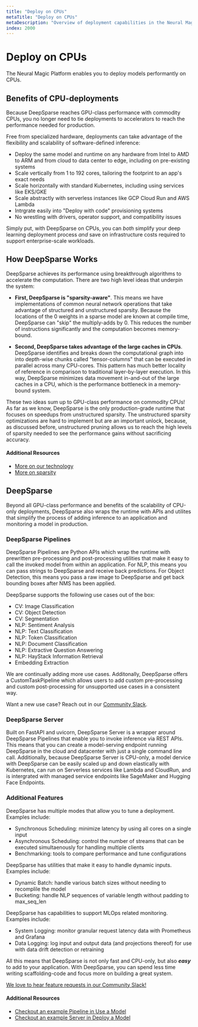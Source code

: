 ```yaml
---
title: "Deploy on CPUs"
metaTitle: "Deploy on CPUs"
metaDescription: "Overview of deployment capabilities in the Neural Magic Platform"
index: 2000
---
```


# Deploy on CPUs

The Neural Magic Platform enables you to deploy models performantly on CPUs.

## Benefits of CPU-deployments

Because DeepSparse reaches GPU-class performance with commodity CPUs, you no longer need to tie deployments to
accelerators to reach the performance needed for production. 

Free from specialized hardware, deployments can take advantage of the flexibility and scalability of software-defined inference:
- Deploy the same model and runtime on any hardware from Intel to AMD to ARM and from cloud to data center to edge, including on pre-existing systems
- Scale vertically from 1 to 192 cores, tailoring the footprint to an app's exact needs
- Scale horizontally with standard Kubernetes, including using services like EKS/GKE
- Scale abstractly with serverless instances like GCP Cloud Run and AWS Lambda
- Intrgrate easily into "Deploy with code" provisioning systems
- No wrestling with drivers, operator support, and compatibility issues

Simply put, with DeepSparse on CPUs, you can *both* simplify your deep learning deployment process *and*
save on infrastructure costs required to support enterprise-scale workloads.

## How DeepSparse Works

DeepSparse achieves its performance using breakthrough algorithms to accelerate the computation. There are two high level ideas
that underpin the system:

- **First, DeepSparse is "sparsity-aware"**. This means we have implementations of common neural network 
operations that take advantage of structured and unstructured sparsity. Because the locations of the 0 weights in a sparse model
are known at compile time, DeepSparse can "skip" the multiply-adds by 0. This reduces the number of instructions significantly
and the computation becomes memory-bound.

- **Second, DeepSparse takes advantage of the large caches in CPUs**. DeepSparse identifies and breaks down 
the computational graph into into depth-wise chunks called "tensor-columns" that can be executed in parallel across many CPU-cores.
This pattern has much better locality of reference in comparison to traditional layer-by-layer execution. In this way,
DeepSparse minimizes data movement in-and-out of the large caches in a CPU, which is the performance bottleneck in a memory-bound system.

These two ideas sum up to GPU-class performance on commodity CPUs! As far as we know, DeepSparse is the only production-grade 
runtime that focuses on speedups from unstructured sparsity. The unstructured sparsity optimizations are hard to 
implement but are an important unlock, because, as discussed before,
unstructured pruning allows us to reach the high levels of sparsity needed to 
see the performance gains without sacrificing accuracy.

#### Additional Resources
- [More on our technology](https://neuralmagic.com/technology/)
- [More on sparsity](/index/optimize-workflow)

## DeepSparse

Beyond all GPU-class performance and benefits of the scalability of CPU-only deployments, 
DeepSparse also wraps the runtime with APIs and utilites that simplify the process of adding inference to 
an application and monitoring a model in production.

### DeepSparse Pipelines

DeepSparse Pipelines are Python APIs which wrap the runtime with prewritten pre-processing and post-processing utilities that 
make it easy to call the invoked model from within an application. For NLP, this means you 
can pass strings to DeepSparse and receive back predictions. For Object Detection, this means you
pass a raw image to DeepSparse and get back bounding boxes after NMS has been applied.

DeepSparse supports the following use cases out of the box:
- CV: Image Classification
- CV: Object Detection
- CV: Segmentation
- NLP: Sentiment Analysis
- NLP: Text Classification
- NLP: Token Classification
- NLP: Document Classification
- NLP: Extractive Question Answering
- NLP: HayStack Information Retrieval
- Embedding Extraction

We are continually adding more use cases. Additonally, DeepSparse offers a CustomTaskPipeline which allows users to 
add custom pre-processing and custom post-processing for unsupported use cases in a consistent way.

Want a new use case? Reach out in our [Community Slack](https://join.slack.com/t/discuss-neuralmagic/shared_invite/zt-q1a1cnvo-YBoICSIw3L1dmQpjBeDurQ).

### DeepSparse Server

Built on FastAPI and uvicorn, DeepSparse Server is a wrapper around DeepSparse Pipelines that enable you to 
invoke inference via REST APIs. This means that you can create a model-serving endpoint running DeepSparse
in the cloud and datacenter with just a single command line call. Additionally, because DeepSparse Server is CPU-only,
a model dervice with DeepSparse can be easily scaled up and down elastically with Kubernetes, can run on Serverless
services like Lambda and CloudRun, and is intergrated with managed service endpoints like SageMaker and Hugging Face Endpoints.

### Additional Features

DeepSparse has multiple modes that allow you to tune a deployment. Examples include:
- Synchronous Scheduling: minimize latency by using all cores on a single input
- Asynchronous Scheduling: control the number of streams that can be executed simultaenously for handling multiple clients
- Benchmarking: tools to compare performance and tune configurations

DeepSparse has utilities that make it easy to handle dynamic inputs. Examples include:
- Dynamic Batch: handle various batch sizes without needing to recomplile the model
- Bucketing: handle NLP sequences of variable length without padding to max_seq_len

DeepSparse has capabilities to support MLOps related monitoring. Examples include: 
- System Logging: monitor granular request latency data with Prometheus and Grafana
- Data Logging: log input and output data (and projections thereof) for use with data drift detection or retraining

All this means that DeepSparse is not only fast and CPU-only, but also ***easy*** to add to your application.
With DeepSparse, you can spend less time writing scaffolding-code and focus more on building a great system.

[We love to hear feature requests in our Community Slack!](https://join.slack.com/t/discuss-neuralmagic/shared_invite/zt-q1a1cnvo-YBoICSIw3L1dmQpjBeDurQ)

#### Additional Resources
- [Checkout an example Pipeline in Use a Model](/get-started/use-a-model/)
- [Checkout an example Server in Deploy a Model](/get-started/deploy-a-model/)
